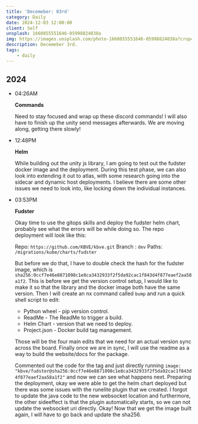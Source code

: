 ```yaml
---
title: 'Decemeber: 03rd'
category: Daily
date: 2024-12-03 12:00:00
client: Self
unsplash: 1660855551646-05998824038a
img: https://images.unsplash.com/photo-1660855551646-05998824038a?crop=entropy&cs=srgb&fm=jpg&ixid=MnwzNjM5Nzd8MHwxfHJhbmRvbXx8fHx8fHx8fDE2ODE3NDg2ODY&ixlib=rb-4.0.3&q=85
description: Decemeber 3rd.
tags:
    - daily
---
```



## 2024

-   04:26AM

    **Commands**

    Need to stay focused and wrap up these discord commands!
    I will also have to finish up the unity send messages afterwards.
    We are moving along, getting there slowly!

-   12:48PM

    **Helm**

    While building out the unity js library, I am going to test out the fudster docker image and the deployment.
    During this test phase, we can also look into extending it out to atlas, with some research going into the sidecar and dynamic host deployments.
    I believe there are some other issues we need to look into, like locking down the individual instances.

-   03:53PM

    **Fudster**

    Okay time to use the gitops skills and deploy the fudster helm chart, probably see what the errors will be while doing so.
    The repo deployment will look like this:

    Repo: `https://github.com/KBVE/kbve.git`
    Branch : `dev`
    Paths: `/migrations/kube/charts/fudster`

    But before we do that, I have to double check the hash for the fudster image, which is `sha256:0ccf7e46e8871098c1e8ca3432933f2f5da92cac1f843d4f877eaef2aa58a1f2`.
    This is before we get the version control setup, I would like to make it so that the library and the docker image both have the same version.
    Then I will create an nx command called `bump` and run a quick shell script to edit:
    - Python wheel - pip version control.
    - ReadMe - The ReadMe to trigger a build.
    - Helm Chart - version that we need to deploy.
    - Project.json - Docker build tag management.

    Those will be the four main edits that we need for an actual version sync across the board.
    Finally once we are in sync, I will use the readme as a way to build the website/docs for the package.

    Commented out the code for the tag and just directly running `image: "kbve/fudster@sha256:0ccf7e46e8871098c1e8ca3432933f2f5da92cac1f843d4f877eaef2aa58a1f2"` and now we can see what happens next.
    Preparing the deployment, okay we were able to get the helm chart deployed but there was some issues with the runelite plugin that we created.
    I forgot to update the java code to the new websocket location and furthermore, the other sideeffect is that the plugin automatically starts, so we can not update the websocket uri directly.
    Okay! Now that we get the image built again, I will have to go back and update the sha256.